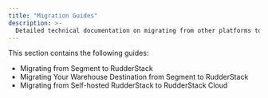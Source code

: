 ```yaml
---
title: "Migration Guides"
description: >-
  Detailed technical documentation on migrating from other platforms to RudderStack.
---
```


This section contains the following guides:

* <Link to="/user-guides/migration-guides/rudderstack-migration-guide/">Migrating from Segment to RudderStack</Link>

* <Link to="/user-guides/migration-guides/how-to-migrate-warehouse-destination-from-segment-to-rudderstack/">Migrating Your Warehouse Destination from Segment to RudderStack</Link>

* <Link to="/user-guides/migration-guides/switch-to-rudderstack-hosted-data-plane/">Migrating from Self-hosted RudderStack to RudderStack Cloud</Link>


